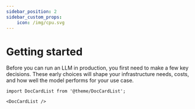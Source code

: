 ```yaml
---
sidebar_position: 2
sidebar_custom_props: 
    icon: /img/cpu.svg
---
```


# Getting started

Before you can run an LLM in production, you first need to make a few key decisions. These early choices will shape your infrastructure needs, costs, and how well the model performs for your use case.

```mdx-code-block
import DocCardList from '@theme/DocCardList';

<DocCardList />
```